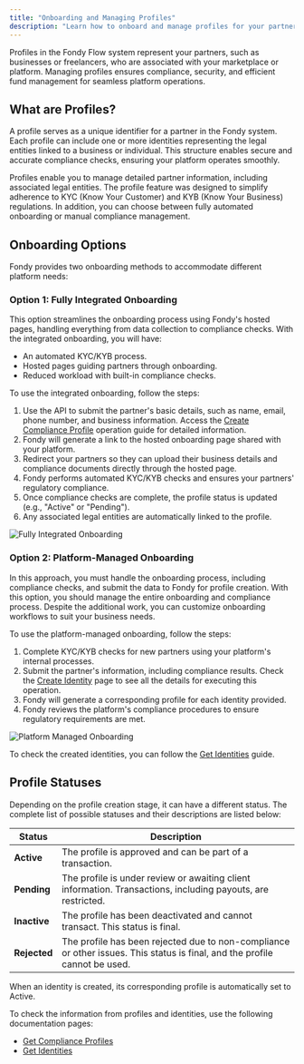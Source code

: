```yaml
---
title: "Onboarding and Managing Profiles"
description: "Learn how to onboard and manage profiles for your partners in Fondy Flow."
---
```





Profiles in the Fondy Flow system represent your partners, such as businesses or freelancers, who are associated with your marketplace or platform. Managing profiles ensures compliance, security, and efficient fund management for seamless platform operations.

## What are Profiles?

A profile serves as a unique identifier for a partner in the Fondy system. Each profile can include one or more identities representing the legal entities linked to a business or individual. This structure enables secure and accurate compliance checks, ensuring your platform operates smoothly.

Profiles enable you to manage detailed partner information, including associated legal entities. The profile feature was designed to simplify adherence to KYC (Know Your Customer) and KYB (Know Your Business) regulations. In addition, you can choose between fully automated onboarding or manual compliance management.

## Onboarding Options

Fondy provides two onboarding methods to accommodate different platform needs:

### Option 1: Fully Integrated Onboarding

This option streamlines the onboarding process using Fondy's hosted pages, handling everything from data collection to compliance checks. With the integrated onboarding, you will have:

* An automated KYC/KYB process.
* Hosted pages guiding partners through onboarding.
* Reduced workload with built-in compliance checks.

To use the integrated onboarding, follow the steps:

1. Use the API to submit the partner's basic details, such as name, email, phone number, and business information. Access the [Create Compliance Profile](/flow/fondy-flow-api/compliance/create-compliance-profile) operation guide for detailed information.
2. Fondy will generate a link to the hosted onboarding page shared with your platform.
3. Redirect your partners so they can upload their business details and compliance documents directly through the hosted page.
4. Fondy performs automated KYC/KYB checks and ensures your partners' regulatory compliance.
5. Once compliance checks are complete, the profile status is updated (e.g., "Active" or "Pending").
6. Any associated legal entities are automatically linked to the profile.

<Image src="media/docs/flow/split-accounts/managing-profiles/fully-integrated-onboarding.png" alt="Fully Integrated Onboarding" />

### Option 2: Platform-Managed Onboarding

In this approach, you must handle the onboarding process, including compliance checks, and submit the data to Fondy for profile creation. With this option, you should manage the entire onboarding and compliance process. Despite the additional work, you can customize onboarding workflows to suit your business needs.

To use the platform-managed onboarding, follow the steps:

1. Complete KYC/KYB checks for new partners using your platform's internal processes.
2. Submit the partner's information, including compliance results. Check the [Create Identity](/flow/fondy-flow-api/identity/create-identity) page to see all the details for executing this operation.
3. Fondy will generate a corresponding profile for each identity provided.
4. Fondy reviews the platform's compliance procedures to ensure regulatory requirements are met.

<Image src="media/docs/flow/split-accounts/managing-profiles/platform-managed-onboarding.png" alt="Platform Managed Onboarding" />

To check the created identities, you can follow the [Get Identities](/flow/fondy-flow-api/identity/get-identities) guide.

## Profile Statuses

Depending on the profile creation stage, it can have a different status. The complete list of possible statuses and their descriptions are listed below:

| **Status**   | **Description**                                                                                                            |
| ------------ | -------------------------------------------------------------------------------------------------------------------------- |
| **Active**   | The profile is approved and can be part of a transaction.                                                                  |
| **Pending**  | The profile is under review or awaiting client information. Transactions, including payouts, are restricted.               |
| **Inactive** | The profile has been deactivated and cannot transact. This status is final.                                                |
| **Rejected** | The profile has been rejected due to non-compliance or other issues. This status is final, and the profile cannot be used. |

<Callout type="info" title="Platform-Managed Onboarding">
  When an identity is created, its corresponding profile is automatically set to Active.
</Callout>

To check the information from profiles and identities, use the following documentation pages:

* [Get Compliance Profiles](/flow/fondy-flow-api/compliance/get-compliance-profiles)
* [Get Identities](/flow/fondy-flow-api/identity/get-identities)